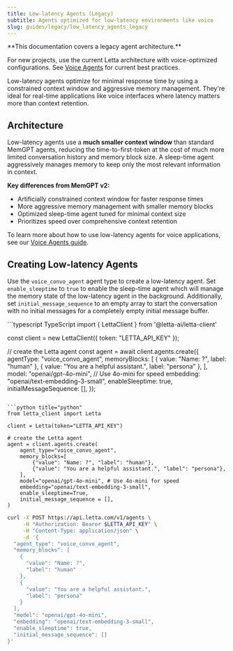 ```yaml
---
title: Low-latency Agents (Legacy)
subtitle: Agents optimized for low-latency environments like voice
slug: guides/legacy/low_latency_agents_legacy
---
```


<Warning>
**This documentation covers a legacy agent architecture.**

For new projects, use the current Letta architecture with voice-optimized configurations. See [Voice Agents](/guides/voice/overview) for current best practices.
</Warning>

Low-latency agents optimize for minimal response time by using a constrained context window and aggressive memory management. They're ideal for real-time applications like voice interfaces where latency matters more than context retention.

## Architecture

Low-latency agents use a **much smaller context window** than standard MemGPT agents, reducing the time-to-first-token at the cost of much more limited conversation history and memory block size. A sleep-time agent aggressively manages memory to keep only the most relevant information in context.

**Key differences from MemGPT v2:**
* Artificially constrained context window for faster response times
* More aggressive memory management with smaller memory blocks
* Optimized sleep-time agent tuned for minimal context size
* Prioritizes speed over comprehensive context retention

To learn more about how to use low-latency agents for voice applications, see our [Voice Agents guide](/guides/voice/overview).

## Creating Low-latency Agents

Use the `voice_convo_agent` agent type to create a low-latency agent.
Set `enable_sleeptime` to `true` to enable the sleep-time agent which will manage the memory state of the low-latency agent in the background.
Additionally, set `initial_message_sequence` to an empty array to start the conversation with no initial messages for a completely empty initial message buffer.

<CodeGroup>
```typescript TypeScript
import { LettaClient } from '@letta-ai/letta-client'

const client = new LettaClient({ token: "LETTA_API_KEY" });

// create the Letta agent
const agent = await client.agents.create({
    agentType: "voice_convo_agent",
    memoryBlocks: [
        { value: "Name: ?", label: "human" },
        { value: "You are a helpful assistant.", label: "persona" },
    ],
    model: "openai/gpt-4o-mini", // Use 4o-mini for speed
    embedding: "openai/text-embedding-3-small",
    enableSleeptime: true,
    initialMessageSequence: [],
});
```

```python title="python"
from letta_client import Letta

client = Letta(token="LETTA_API_KEY")

# create the Letta agent
agent = client.agents.create(
    agent_type="voice_convo_agent",
    memory_blocks=[
        {"value": "Name: ?", "label": "human"},
        {"value": "You are a helpful assistant.", "label": "persona"},
    ],
    model="openai/gpt-4o-mini", # Use 4o-mini for speed
    embedding="openai/text-embedding-3-small",
    enable_sleeptime=True,
    initial_message_sequence = [],
)
```

```bash title="curl"
curl -X POST https://api.letta.com/v1/agents \
     -H "Authorization: Bearer $LETTA_API_KEY" \
     -H "Content-Type: application/json" \
     -d '{
  "agent_type": "voice_convo_agent",
  "memory_blocks": [
    {
      "value": "Name: ?",
      "label": "human"
    },
    {
      "value": "You are a helpful assistant.",
      "label": "persona"
    }
  ],
  "model": "openai/gpt-4o-mini",
  "embedding": "openai/text-embedding-3-small",
  "enable_sleeptime": true,
  "initial_message_sequence": []
}'
```
</CodeGroup>
